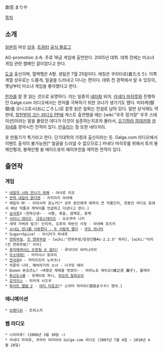 倉田 まりや

[[목차]]

== 소개 ==
[[일본]]의 여성 [[성우]]. [https://twitter.com/Kurata_Mariya 트위터] [http://www.ag-pro.net/cgi_bin/kuramani/ 공식 블로그] 

AG-promotion 소속. 주로 18금 게임에 출연한다. 2005년 데뷔. 데뷔 전에는 미소녀 게임 관련 캠페인 걸이었다고 한다.

[[도쿄]] 출신이며, 혈액형은 A형. 생일은 7월 25일이다. 애칭은 쿠라타로(倉たろう). 이쪽 계열 성우로는 드물게, 얼굴을 드러내고 다니는 편이다. 데뷔 전 경력에서 알 수 있듯이, 옛날부터 미소녀 게임을 좋아했다고 한다. 

[[한자]]를 잘 못 읽는 것으로 유명하다. 이는 일종의 [[네타]]화 되어, [[카네다 마히루]]와 진행하던 Galge.com 라디오에서는 한자를 극복하기 위한 코너가 생기기도 했다. 미타케(御嶽)를 오니고로시(おにごろし)로 잘못 읽은 일화는 전설로 남아 있다. 일반 상식에도 약한데, [[칭찬받아 크는 라디오 PP]]에 게스트 출연했을 때는 [wiki:"우주 정거장" 우주 스테이션]이라는 말을 몰랐던 데다가 이것이 실존하는지조차 몰라서, [[오기하라 히데키]]와 [[카자네]]를 경악시킨 전적이 있다. [[빈유]]라는 점 또한 네타거리.

옷 만들기가 특기라고 한다. 단기대학의 가정과 출신이라는 듯. Galge.com 라디오에서 이벤트 출석이 불가능한[* 얼굴을 드러낼 수 없으므로.] 카네다 마히루를 위해서 토끼 봉제인형과, 봉제인형 용 메이드옷의 에이프런을 제작한 전적이 있다.

== 출연작 ==
=== 게임 ===
 * [[내일의 너와 만나기 위해]] - 야시로 리코
 * [[만약 내일이 맑다면]] - 카키자키 아야메
 * 매일이 M! - 아야시마 호노카[* 성우 본인에게 애착이 큰 작품인지, 한동안 라디오 등에서 해당 작품과 캐릭터를 언급하고 다녔다고 한다.]
 * [[삼극희]]3 ~천하신생~ - 서황, 축융, 엄백호, 동백
 * [[샤이니 데이즈]], [[크로스데이즈]] - 오오쿠마 니키
 * 새댁 가버려 밀크! 단지처, 오후의 하반신 사정 - 아야베 유즈키
 * [[소녀는 언니를 사랑한다 - 두 사람의 엘더]] - [[쿠도 히나타]]
 * Sugar+Spice! - 아시카가 하네루
 * [[연희무쌍]], [[진 연희무쌍]] - [wiki:"연희무쌍/등장인물#s-2.2.5" 허저], [wiki:"리리(진 연희무쌍)" 리리]
 * [[용자에게서는 도망칠 수 없다!]] - 루이디아 바카나리아
 * [[우소데레!]] - 타카시나 토마리
 * [[전극희]]4 - 카미이즈미 노부츠나
 * 차륜의 나라, 해바라기의 소녀 - 나구모 에리
 * Queen 본죠르노! ~여왕은 제복을 벗었다~ - 아야노죠 레이코(綾之丞 麗子), 플레어
 * [[투신도시Ⅲ]] - 유메이로 파니, [[피오리 밀피오리]]
 * [[호치키스]] - 미카게 시즈쿠
 * [[화이트 앨범 2]] - [[야다 미호코]][* 스미타 마리야(澄田まりや) 명의.]

=== 애니메이션 ===
 * [[브랜디쉬]] - 트위스카

=== 웹 라디오 ===
 * 나이아루! (2008년 3월 30일 ~)
 * 카네다 마히루, 쿠라타 마리야의 Galge.com 라디오 (2007년 7월 4일 ~ 2010년 4월 28일)
